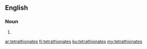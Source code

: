 ==English==

===Noun===
{{head|en|plural}}

# {{plural of|tetrathionate|lang=en}}

[[ar:tetrathionates]]
[[fr:tetrathionates]]
[[ku:tetrathionates]]
[[my:tetrathionates]]